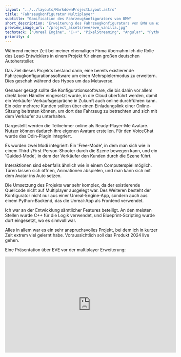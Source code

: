 ```yaml
---
layout: "../../layouts/MarkdownProjectLayout.astro"
title: "Fahrzeugkonfigurator Multiplayer"
subtitle: "Gamification des Fahrzeugkonfigurators von BMW"
short_description: "Erweiterung des Fahrzeugkonfigurators von BMW um einen Mehrspieler-Modus"
preview_image_url: "/project_assets/eve/eve_vanilla.jpg"
techstack: ["Unreal Engine", "C++", "PixelStreaming", "Angular", "Python", "Perforce"]
priority: 4
---
```



Während meiner Zeit bei meiner ehemaligen Firma übernahm ich die Rolle des Lead-Entwicklers in einem Projekt für einen großen deutschen Autohersteller.

Das Ziel dieses Projekts bestand darin, eine bereits existierende Fahrzeugkonfigurationssoftware um einen Mehrspielermodus zu erweitern. Dies geschah während des Hypes um das Metaverse.

Genauer gesagt sollte die Konfigurationssoftware, die bis dahin vor allem direkt beim Händler eingesetzt wurde, in die Cloud überführt werden, damit ein Verkäufer Verkaufsgespräche in Zukunft auch online durchführen kann. Ein oder mehrere Kunden sollten über einen Einladungslink einer Online-Sitzung beitreten können, um dort das Fahrzeug zu betrachten und sich mit dem Verkäufer zu unterhalten.

Dargestellt werden die Teilnehmer online als Ready-Player-Me Avatare. Nutzer können dadurch ihre eigenen Avatare erstellen. Für den VoiceChat wurde das Odin-Plugin integriert.

Es wurden zwei Modi integriert: Ein 'Free-Mode', in dem man sich wie in einem Third-/First-Person-Shooter durch die Szene bewegen kann, und ein 'Guided-Mode', in dem der Verkäufer den Kunden durch die Szene führt.

Interaktionen sind ebenfalls ähnlich wie in einem Computerspiel möglich. Türen lassen sich öffnen, Animationen abspielen, und man kann sich mit dem Avatar ins Auto setzen. 

Die Umsetzung des Projekts war sehr komplex, da der existierende Quellcode nicht auf Multiplayer ausgelegt war. Des Weiteren besteht der Konfigurator nicht nur aus einer Unreal-Engine-App, sondern auch aus einem Python-Backend, das die Unreal-App als Frontend verwendet. 

Ich war an der Entwicklung sämtlicher Features beteiligt. An den meisten Stellen wurde C++ für die Logik verwendet, und Blueprint-Scripting wurde dort eingesetzt, wo es sinnvoll war. 

Alles in allem war es ein sehr anspruchsvolles Projekt, bei dem ich in kurzer Zeit extrem viel gelernt habe. Voraussichtlich soll das Produkt 2024 live gehen.

<VideoWithCaption caption="Teaser (geteilt von BMW auf LinkedIn)" src="/project_assets/eve/eve_demo.mp4" />

Eine Präsentation über EVE vor der multiplayer Erweiterung:

<iframe class="max-w-full mx-auto mt=0 mb=0" title="EVE Präsentation" width="560" height="315" src="https://www.youtube.com/embed/5Xqqe9WcZnk?si=8q0IbM6r3tKRO7JR&amp;start=284" title="YouTube video player" frameborder="0" allow="accelerometer; autoplay; clipboard-write; encrypted-media; gyroscope; picture-in-picture; web-share" referrerpolicy="strict-origin-when-cross-origin" allowfullscreen></iframe>
